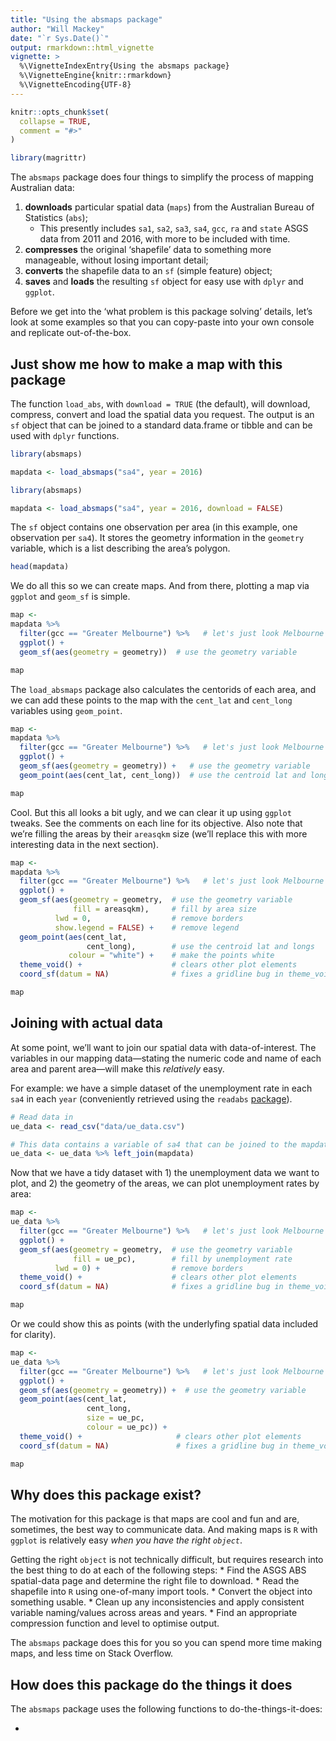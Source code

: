 ```yaml
---
title: "Using the absmaps package"
author: "Will Mackey"
date: "`r Sys.Date()`"
output: rmarkdown::html_vignette
vignette: >
  %\VignetteIndexEntry{Using the absmaps package}
  %\VignetteEngine{knitr::rmarkdown}
  %\VignetteEncoding{UTF-8}
---
```


```r
knitr::opts_chunk$set(
  collapse = TRUE,
  comment = "#>"
)

library(magrittr)

```


The `absmaps` package does four things to simplify the process of mapping Australian data:

1. **downloads** particular spatial data (`maps`) from the Australian Bureau of Statistics (`abs`);
    * This presently includes `sa1`, `sa2`, `sa3`, `sa4`, `gcc`, `ra` and `state` ASGS data from 2011 and 2016, with more to be included with time.
1. **compresses** the original 'shapefile' data to something more manageable, without losing important detail;
1. **converts** the shapefile data to an `sf` (simple feature) object;
1. **saves** and **loads** the resulting `sf` object for easy use with `dplyr` and `ggplot`.

Before we get into the 'what problem is this package solving' details, let's look at some examples so that you can copy-paste into your own console and replicate out-of-the-box. 


## Just show me how to make a map with this package

The function `load_abs`, with `download = TRUE` (the default), will download, compress, convert and load the spatial data you request. The output is an `sf` object that can be joined to a standard data.frame or tibble and can be used with `dplyr` functions.

```r
library(absmaps)

mapdata <- load_absmaps("sa4", year = 2016)

```

```r
library(absmaps)

mapdata <- load_absmaps("sa4", year = 2016, download = FALSE)

```


The `sf` object contains one observation per area (in this example, one observation per `sa4`). It stores the geometry information in the `geometry` variable, which is a list describing the area's polygon.

```r
head(mapdata)
```

We do all this so we can create maps. And from there, plotting a map via `ggplot` and `geom_sf` is simple.

```r
map <- 
mapdata %>% 
  filter(gcc == "Greater Melbourne") %>%   # let's just look Melbourne
  ggplot() +
  geom_sf(aes(geometry = geometry))  # use the geometry variable

map
```

The `load_absmaps` package also calculates the centorids of each area, and we can add these points to the map with the `cent_lat` and `cent_long` variables using `geom_point`.

```r
map <- 
mapdata %>% 
  filter(gcc == "Greater Melbourne") %>%   # let's just look Melbourne
  ggplot() +
  geom_sf(aes(geometry = geometry)) +   # use the geometry variable
  geom_point(aes(cent_lat, cent_long))  # use the centroid lat and longs

map
```

Cool. But this all looks a bit ugly, and we can clear it up using `ggplot` tweaks. See the comments on each line for its objective. Also note that we're filling the areas by their `areasqkm` size (we'll replace this with more interesting data in the next section).

```r
map <- 
mapdata %>% 
  filter(gcc == "Greater Melbourne") %>%   # let's just look Melbourne
  ggplot() +
  geom_sf(aes(geometry = geometry,  # use the geometry variable
              fill = areasqkm),     # fill by area size
          lwd = 0,                  # remove borders
          show.legend = FALSE) +    # remove legend
  geom_point(aes(cent_lat,      
                 cent_long),        # use the centroid lat and longs
             colour = "white") +    # make the points white
  theme_void() +                    # clears other plot elements
  coord_sf(datum = NA)              # fixes a gridline bug in theme_void()

map
```



## Joining with actual data

At some point, we'll want to join our spatial data with data-of-interest. The variables in our mapping data---stating the numeric code and name of each area and parent area---will make this _relatively_ easy.

For example: we have a simple dataset of the unemployment rate in each `sa4` in each `year` (conveniently retrieved using the `readabs` [package](https://cran.r-project.org/web/packages/readabs/readabs.pdf)). 

```r
# Read data in
ue_data <- read_csv("data/ue_data.csv")

# This data contains a variable of sa4 that can be joined to the mapdata set:
ue_data <- ue_data %>% left_join(mapdata)
```

Now that we have a tidy dataset with 1) the unemployment data we want to plot, and 2) the geometry of the areas, we can plot unemployment rates by area:

```r
map <- 
ue_data %>% 
  filter(gcc == "Greater Melbourne") %>%   # let's just look Melbourne
  ggplot() +
  geom_sf(aes(geometry = geometry,  # use the geometry variable
              fill = ue_pc),        # fill by unemployment rate
          lwd = 0) +                # remove borders
  theme_void() +                    # clears other plot elements
  coord_sf(datum = NA)              # fixes a gridline bug in theme_void()

map
```


Or we could show this as points (with the underlyfing spatial data included for clarity).

```r
map <- 
ue_data %>% 
  filter(gcc == "Greater Melbourne") %>%   # let's just look Melbourne
  ggplot() +
  geom_sf(aes(geometry = geometry)) +  # use the geometry variable
  geom_point(aes(cent_lat, 
                 cent_long,
                 size = ue_pc,
                 colour = ue_pc)) +
  theme_void() +                     # clears other plot elements
  coord_sf(datum = NA)               # fixes a gridline bug in theme_void()

map
```



## Why does this package exist?

The motivation for this package is that maps are cool and fun and are, sometimes, the best way to communicate data. And making maps is `R` with `ggplot` is relatively easy _when you have the right `object`_. 

Getting the right `object` is not technically difficult, but requires research into the best thing to do at each of the following steps:
* Find the ASGS ABS spatial-data page and determine the right file to download.
* Read the shapefile into `R` using one-of-many import tools.
* Convert the object into something usable. 
* Clean up any inconsistencies and apply consistent variable naming/values across areas and years.
* Find an appropriate compression function and level to optimise output.

The `absmaps` package does this for you so you can spend more time making maps, and less time on Stack Overflow.

## How does this package do the things it does

The `absmaps` package uses the following functions to do-the-things-it-does:

* 


